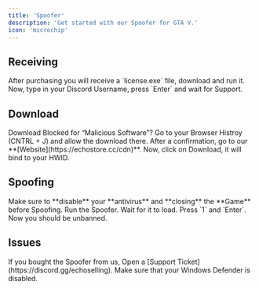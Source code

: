 ```yaml
---
title: 'Spoofer'
description: 'Get started with our Spoofer for GTA V.'
icon: 'microchip'
---
```


## Receiving

<Steps>
  <Step title="First Step">
    After purchasing you will receive a `license.exe` file, download and run it.
  </Step>
  <Step title="Second Step">
    Now, type in your Discord Username, press `Enter` and wait for Support.
  </Step>
</Steps>


## Download

<Info>
  Download Blocked for “Malicious Software”? Go to your Browser Histroy (CNTRL + J) and allow the download there.
</Info>

<Steps>
  <Step title="First Step">
    After a confirmation, go to our **[Website](https://echostore.cc/cdn)**.
  </Step>
  <Step title="Second Step">
    Now, click on Download, it will bind to your HWID.
  </Step>
</Steps>


## Spoofing

<Warning>
  Make sure to **disable** your **antivirus** and **closing** the **Game** before Spoofing.
</Warning>


<Steps>
  <Step title="First Step">
    Run the Spoofer.
  </Step>
  <Step title="Second Step">
    Wait for it to load.
  </Step>
  <Step title="Third Step">
    Press `1` and `Enter`.
  </Step>
  <Step title="Fourth Step">
    Now you should be unbanned.
  </Step>
</Steps>


## Issues

<AccordionGroup>
  <Accordion title="HWID Invalid">
    If you bought the Spoofer from us, Open a [Support Ticket](https://discord.gg/echoselling).
  </Accordion>
  <Accordion title="Its deleting itself on run">
    Make sure that your Windows Defender is disabled.
  </Accordion>
</AccordionGroup>
